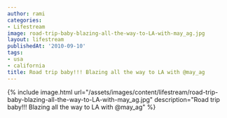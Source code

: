 ```yaml
---
author: rami
categories:
- Lifestream
image: road-trip-baby-blazing-all-the-way-to-LA-with-may_ag.jpg
layout: lifestream
publishedAt: '2010-09-10'
tags:
- usa
- california
title: Road trip baby!!! Blazing all the way to LA with @may_ag
---
```


{% include image.html url="/assets/images/content/lifestream/road-trip-baby-blazing-all-the-way-to-LA-with-may_ag.jpg" description="Road trip baby!!! Blazing all the way to LA with @may_ag" %}